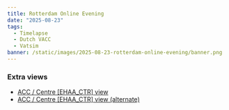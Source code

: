 ```yaml
---
title: Rotterdam Online Evening
date: "2025-08-23"
tags:
  - Timelapse
  - Dutch VACC
  - Vatsim
banner: /static/images/2025-08-23-rotterdam-online-evening/banner.png
---
```


<Youtube id="S2_GznaXh-A" />

### Extra views

- [ACC / Centre [EHAA_CTR] view](https://youtu.be/6I7gWmmjFVs)
- [ACC / Centre [EHAA_CTR] view (alternate)](https://youtu.be/Nup3p_uGx-0)
